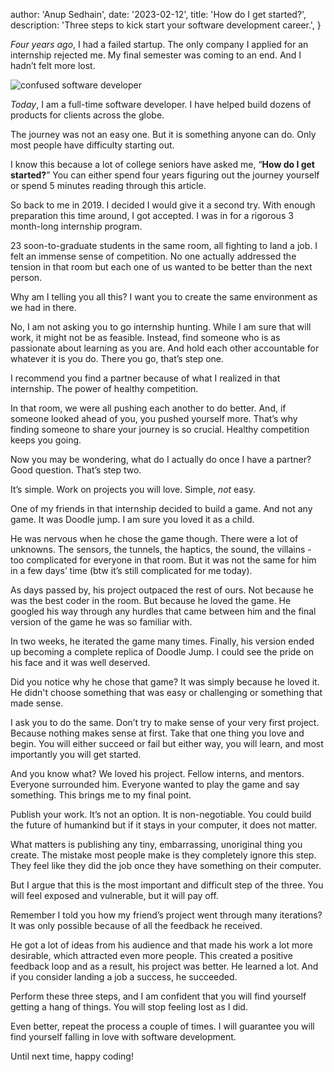 
  author: 'Anup Sedhain',
  date: '2023-02-12',
  title: 'How do I get started?',
  description:
    'Three steps to kick start your software development career.',
}


*Four years ago*, I had a failed startup. The only company I applied for an internship rejected me. My final semester was coming to an end. And I hadn’t felt more lost.

<Image src={confused} alt="confused software developer" />

*Today*, I am a full-time software developer. I have helped build dozens of products for clients across the globe.

The journey was not an easy one. But it is something anyone can do. Only most people have difficulty starting out.

I know this because a lot of college seniors have asked me, “**How do I get started?**” You can either spend four years figuring out the journey yourself or spend 5 minutes reading through this article.

So back to me in 2019. I decided I would give it a second try. With enough preparation this time around, I got accepted. I was in for a rigorous 3 month-long internship program.

23 soon-to-graduate students in the same room, all fighting to land a job. I felt an immense sense of competition. No one actually addressed the tension in that room but each one of us wanted to be better than the next person.

Why am I telling you all this? I want you to create the same environment as we had in there.

No, I am not asking you to go internship hunting. While I am sure that will work, it might not be as feasible. Instead, find someone who is as passionate about learning as you are. And hold each other accountable for whatever it is you do. There you go, that’s step one.

I recommend you find a partner because of what I realized in that internship. The power of healthy competition.

In that room, we were all pushing each another to do better. And, if someone looked ahead of you, you pushed yourself more. That’s why finding someone to share your journey is so crucial. Healthy competition keeps you going.

Now you may be wondering, what do I actually do once I have a partner? Good question. That’s step two.

It’s simple. Work on projects you will love. Simple, *not* easy.

One of my friends in that internship decided to build a game. And not any game. It was Doodle jump. I am sure you loved it as a child.

He was nervous when he chose the game though. There were a lot of unknowns. The sensors, the tunnels, the haptics, the sound, the villains - too complicated for everyone in that room. But it was not the same for him in a few days’ time (btw it’s still complicated for me today).

As days passed by, his project outpaced the rest of ours. Not because he was the best coder in the room. But because he loved the game. He googled his way through any hurdles that came between him and the final version of the game he was so familiar with.

In two weeks, he iterated the game many times. Finally, his version ended up becoming a complete replica of Doodle Jump. I could see the pride on his face and it was well deserved.

Did you notice why he chose that game? It was simply because he loved it. He didn't choose something that was easy or challenging or something that made sense.

I ask you to do the same. Don’t try to make sense of your very first project. Because nothing makes sense at first. Take that one thing you love and begin. You will either succeed or fail but either way, you will learn, and most importantly you will get started.

And you know what? We loved his project. Fellow interns, and mentors. Everyone surrounded him. Everyone wanted to play the game and say something. This brings me to my final point.

Publish your work. It’s not an option. It is non-negotiable. You could build the future of humankind but if it stays in your computer, it does not matter.

What matters is publishing any tiny, embarrassing, unoriginal thing you create. The mistake most people make is they completely ignore this step. They feel like they did the job once they have something on their computer.

But I argue that this is the most important and difficult step of the three. You will feel exposed and vulnerable, but it will pay off.

Remember I told you how my friend’s project went through many iterations? It was only possible because of all the feedback he received.

He got a lot of ideas from his audience and that made his work a lot more desirable, which attracted even more people. This created a positive feedback loop and as a result, his project was better. He learned a lot. And if you consider landing a job a success, he succeeded.

Perform these three steps, and I am confident that you will find yourself getting a hang of things. You will stop feeling lost as I did.

Even better, repeat the process a couple of times. I will guarantee you will find yourself falling in love with software development.

Until next time, happy coding!
